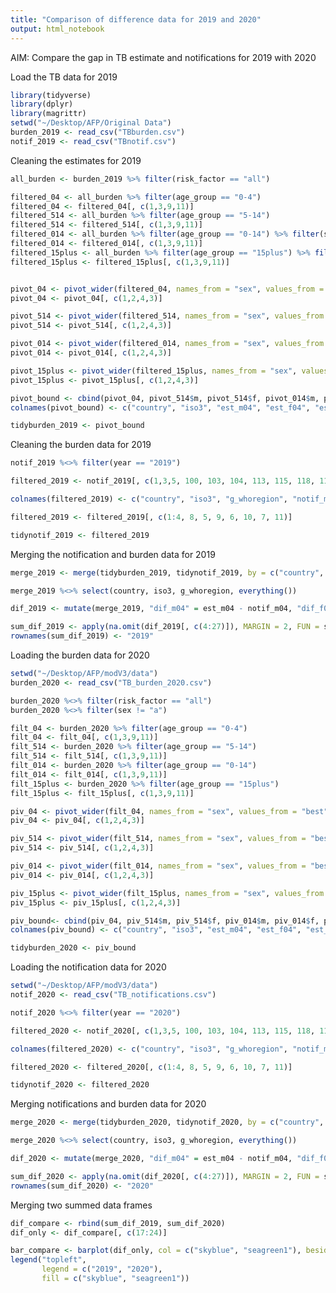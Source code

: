 ```yaml
---
title: "Comparison of difference data for 2019 and 2020"
output: html_notebook
---
```


AIM: Compare the gap in TB estimate and notifications for 2019 with 2020

Load the TB data for 2019

```r
library(tidyverse)
library(dplyr)
library(magrittr)
setwd("~/Desktop/AFP/Original Data")
burden_2019 <- read_csv("TBburden.csv")
notif_2019 <- read_csv("TBnotif.csv")


```

Cleaning the estimates for 2019 

```r
all_burden <- burden_2019 %>% filter(risk_factor == "all")

filtered_04 <- all_burden %>% filter(age_group == "0-4")
filtered_04 <- filtered_04[, c(1,3,9,11)]
filtered_514 <- all_burden %>% filter(age_group == "5-14")
filtered_514 <- filtered_514[, c(1,3,9,11)]
filtered_014 <- all_burden %>% filter(age_group == "0-14") %>% filter(sex != "a")
filtered_014 <- filtered_014[, c(1,3,9,11)]
filtered_15plus <- all_burden %>% filter(age_group == "15plus") %>% filter(sex != "a")
filtered_15plus <- filtered_15plus[, c(1,3,9,11)]


pivot_04 <- pivot_wider(filtered_04, names_from = "sex", values_from = "best")
pivot_04 <- pivot_04[, c(1,2,4,3)]

pivot_514 <- pivot_wider(filtered_514, names_from = "sex", values_from = "best")
pivot_514 <- pivot_514[, c(1,2,4,3)]

pivot_014 <- pivot_wider(filtered_014, names_from = "sex", values_from = "best")
pivot_014 <- pivot_014[, c(1,2,4,3)]

pivot_15plus <- pivot_wider(filtered_15plus, names_from = "sex", values_from = "best")
pivot_15plus <- pivot_15plus[, c(1,2,4,3)]

pivot_bound <- cbind(pivot_04, pivot_514$m, pivot_514$f, pivot_014$m, pivot_014$f, pivot_15plus$m, pivot_15plus$f)
colnames(pivot_bound) <- c("country", "iso3", "est_m04", "est_f04", "est_m514", "est_f514", "est_m014", "est_f014", "est_m15plus", "est_f15plus")

tidyburden_2019 <- pivot_bound
```

Cleaning the burden data for 2019

```r
notif_2019 %<>% filter(year == "2019")

filtered_2019 <- notif_2019[, c(1,3,5, 100, 103, 104, 113, 115, 118, 119, 128)]

colnames(filtered_2019) <- c("country", "iso3", "g_whoregion", "notif_m04", "notif_m514", "notif_m014", "notif_m15plus", "notif_f04", "notif_f514", "notif_f014", "notif_f15plus")

filtered_2019 <- filtered_2019[, c(1:4, 8, 5, 9, 6, 10, 7, 11)]

tidynotif_2019 <- filtered_2019
```

Merging the notification and burden data for 2019 

```r
merge_2019 <- merge(tidyburden_2019, tidynotif_2019, by = c("country", "iso3"))

merge_2019 %<>% select(country, iso3, g_whoregion, everything())

dif_2019 <- mutate(merge_2019, "dif_m04" = est_m04 - notif_m04, "dif_f04" = est_f04 - notif_f04, "dif_m514" = est_m514 - notif_m514, "dif_f514" = est_f514 - notif_f514, "dif_m014" = est_m014 - notif_m014, "dif_f014" = est_f014 - notif_f014, "dif_m15plus" = est_m15plus - notif_m15plus, "dif_f15plus" = est_f15plus - notif_f15plus)

sum_dif_2019 <- apply(na.omit(dif_2019[, c(4:27)]), MARGIN = 2, FUN = sum) %>% as.data.frame() %>% t()
rownames(sum_dif_2019) <- "2019"
```


Loading the burden data for 2020
```r
setwd("~/Desktop/AFP/modV3/data")
burden_2020 <- read_csv("TB_burden_2020.csv")

burden_2020 %<>% filter(risk_factor == "all")
burden_2020 %<>% filter(sex != "a")

filt_04 <- burden_2020 %>% filter(age_group == "0-4")
filt_04 <- filt_04[, c(1,3,9,11)]
filt_514 <- burden_2020 %>% filter(age_group == "5-14")
filt_514 <- filt_514[, c(1,3,9,11)]
filt_014 <- burden_2020 %>% filter(age_group == "0-14")
filt_014 <- filt_014[, c(1,3,9,11)]
filt_15plus <- burden_2020 %>% filter(age_group == "15plus") 
filt_15plus <- filt_15plus[, c(1,3,9,11)]

piv_04 <- pivot_wider(filt_04, names_from = "sex", values_from = "best")
piv_04 <- piv_04[, c(1,2,4,3)]

piv_514 <- pivot_wider(filt_514, names_from = "sex", values_from = "best")
piv_514 <- piv_514[, c(1,2,4,3)]

piv_014 <- pivot_wider(filt_014, names_from = "sex", values_from = "best")
piv_014 <- piv_014[, c(1,2,4,3)]

piv_15plus <- pivot_wider(filt_15plus, names_from = "sex", values_from = "best")
piv_15plus <- piv_15plus[, c(1,2,4,3)]

piv_bound<- cbind(piv_04, piv_514$m, piv_514$f, piv_014$m, piv_014$f, piv_15plus$m, piv_15plus$f)
colnames(piv_bound) <- c("country", "iso3", "est_m04", "est_f04", "est_m514", "est_f514", "est_m014", "est_f014", "est_m15plus", "est_f15plus")

tidyburden_2020 <- piv_bound

```

Loading the notification data for 2020

```r
setwd("~/Desktop/AFP/modV3/data")
notif_2020 <- read_csv("TB_notifications.csv")

notif_2020 %<>% filter(year == "2020")

filtered_2020 <- notif_2020[, c(1,3,5, 100, 103, 104, 113, 115, 118, 119, 128)]

colnames(filtered_2020) <- c("country", "iso3", "g_whoregion", "notif_m04", "notif_m514", "notif_m014", "notif_m15plus", "notif_f04", "notif_f514", "notif_f014", "notif_f15plus")

filtered_2020 <- filtered_2020[, c(1:4, 8, 5, 9, 6, 10, 7, 11)]

tidynotif_2020 <- filtered_2020

```

Merging notifications and burden data for 2020

```r
merge_2020 <- merge(tidyburden_2020, tidynotif_2020, by = c("country", "iso3"))

merge_2020 %<>% select(country, iso3, g_whoregion, everything())

dif_2020 <- mutate(merge_2020, "dif_m04" = est_m04 - notif_m04, "dif_f04" = est_f04 - notif_f04, "dif_m514" = est_m514 - notif_m514, "dif_f514" = est_f514 - notif_f514, "dif_m014" = est_m014 - notif_m014, "dif_f014" = est_f014 - notif_f014, "dif_m15plus" = est_m15plus - notif_m15plus, "dif_f15plus" = est_f15plus - notif_f15plus)

sum_dif_2020 <- apply(na.omit(dif_2020[, c(4:27)]), MARGIN = 2, FUN = sum) %>% as.data.frame() %>% t()
rownames(sum_dif_2020) <- "2020"
```

Merging two summed data frames

```r
dif_compare <- rbind(sum_dif_2019, sum_dif_2020)
dif_only <- dif_compare[, c(17:24)]

bar_compare <- barplot(dif_only, col = c("skyblue", "seagreen1"), beside = TRUE)
legend("topleft", 
       legend = c("2019", "2020"),
       fill = c("skyblue", "seagreen1"))
```

